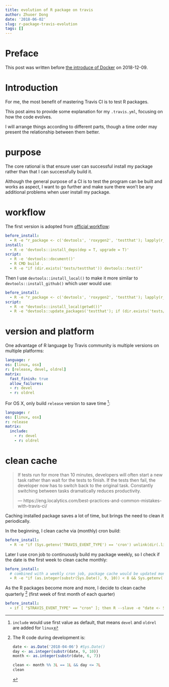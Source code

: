 ```yaml
---
title: evolution of R package on travis
author: Zhuoer Dong
date: '2018-06-02'
slug: r-package-travis-evolution
tags: []
---
```



# Preface 

This post was written before [the introduce of Docker](/post/docker-testthat-on-travis/) on 2018-12-09.


# Introduction

For me, the most benefit of mastering Travis CI is to test R packages. 

This post aims to provide some explanation for my `.travis.yml`, focusing on how the code evolves.

I will arrange things according to different parts, though a time order may present the relationship between them better.


# purpose

The core rational is that ensure user can successful install my package rather than that I can successfully build it. 

Although the general purpose of a CI is to test the program can be built and works as aspect, I want to go further and make sure there won't be any additional problems when user install my package.


# workflow

The first version is adopted from [official workflow](https://docs.travis-ci.com/user/languages/r/#Customizing-the-Travis-build-steps):

```yaml
before_install:
  - R -e "r_package <- c('devtools', 'roxygen2', 'testthat'); lapply(r_package, function(x) {if (!(x %in% .packages(T))) install.packages(x)})"
install:
  - R -e 'devtools::install_deps(dep = T, upgrade = T)'
script:
  - R -e 'devtools::document()'
  - R CMD build .
  - R -e "if (dir.exists('tests/testthat')) devtools::test()"
```

Then I use `devtools::install_local()` to make it more similar to `devtools::install_github()` which user would use:

```yaml
before_install:
  - R -e "r_package <- c('devtools', 'roxygen2', 'testthat'); lapply(r_package, function(x) {if (!(x %in% .packages(T))) install.packages(x)})"
script:
  - R -e "devtools::install_local(getwd())"
  - R -e "devtools::update_packages('testthat'); if (dir.exists('tests/testthat')) devtools::test()"
```


# version and platform

One advantage of R language by Travis community is multiple versions on multiple platforms:

```yaml
language: r
os: [linux, osx]
r: [release, devel, oldrel]
matrix:
  fast_finish: true
  allow_failures:
  - r: devel
  - r: oldrel
```

For OS X, only build `release` version to save time ^[`include` would use first value as default, that means `devel` and `oldrel` are added for `linux`]:

```yaml
language: r
os: [linux, osx]
r: release
matrix:
  include:
    - r: devel
    - r: oldrel
```



# clean cache

> If tests run for more than 10 minutes, developers will often start a new task rather than wait for the tests to finish. If the tests then fail, the developer now has to switch back to the original task. Constantly switching between tasks dramatically reduces productivity. 
>
> --- https://eng.localytics.com/best-practices-and-common-mistakes-with-travis-ci/

Caching installed package saves a lot of time, but brings the need to clean it periodically.

In the beginning, I clean cache via (monthly) cron build:

```yaml
before_install:
  - R -e "if (Sys.getenv('TRAVIS_EVENT_TYPE') == 'cron') unlink(dir(.libPaths()[1], full.names = T), recursive = T)"
```

Later I use cron job to continuously build my package weekly, so I check if the date is the first week to clean cache monthly:

```yaml
before_install:
  # combined with a weekly cron job, package cache would be updated monthly
  - R -e "if (as.integer(substr(Sys.Date(), 9, 10)) < 8 && Sys.getenv('TRAVIS_EVENT_TYPE') == 'cron') unlink(dir(.libPaths()[1], full.names = T), recursive = T)"
```

As the R packages become more and more, I decide to clean cache quarterly [^quarterly] (first week of first month of each quarter)

```yaml
before_install:
  - if [ "$TRAVIS_EVENT_TYPE" == "cron" ]; then R --slave -e "date <- Sys.Date(); day <- as.integer(substr(date, 9, 10)); month <- as.integer(substr(date, 6, 7)); clean <- month %% 3L == 1L && day <= 7L; if (clean) unlink(dir(.libPaths()[1], full.names = T), recursive = T)"; fi;
```

[^quarterly]: The R code during development is:
    ```r
    date <- as.Date('2018-04-06') #Sys.Date()
    day <- as.integer(substr(date, 9, 10))
    month <- as.integer(substr(date, 6, 7))				  

    clean <- month %% 3L == 1L && day <= 7L
    clean
    ```
